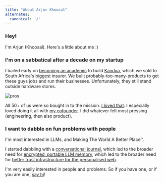 ```yaml
---
title: "About Arjun Khoosal"
alternates:
  canonical: '/'
---
```


### Hey!

I'm Arjun (Khoosal). Here's a little about me :)

### I'm on a sabbatical after a decade on my startup

I bailed early on [becoming an academic](https://scholar.google.com/citations?user=UGUQ_WsAAAAJ&hl=en) to build [Kandua](https://kandua.com/-/about), which we sold to South Africa's biggest insurer. We built probably-too-many-products to get these guys jobs and run their businesses. Unfortunately, they still stand outside hardware stores.

![pros](/images/artisans_2_black_and_white.jpeg)

All 50+ of us were so bought in to the mission. [I loved that](https://www.youtube.com/watch?v=GROztu3bu9g). I especially loved doing it all with [my cofounder](https://www.linkedin.com/in/sayo-folawiyo-4919b160/?originalSubdomain=uk). I did whatever felt most pressing (engineering, then also product).

### I want to dabble on fun problems with people

I'm most interested in LLMs, and Making The World A Better Place™. 

I started dabbling with a [conversational journal](/conversational-journal), which led to the broader need for [encrypted, portable LLM memory](https://asterisk.chat), which led to the broader need for [better trust infrastructure for the personalised web](/little-guys).

I'm very easily interested in people and problems. So if you have one, or if you are one, [say hi](mailto:smtp@arjun.md)!